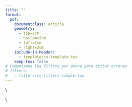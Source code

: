 ---
title: ""
format:
  pdf:
    documentclass: article
    geometry:
      - top=2cm
      - bottom=2cm
      - left=2cm
      - right=2cm
    include-in-header:
      - template/cv-template.tex
    keep-tex: false
# Comentamos los filtros por ahora para evitar errores
# filters:
#   - filters/cv-filters-simple.lua
---

<!-- 
INSTRUCCIONES:
Edita las siguientes secciones con tu información personal.
Reemplaza el contenido entre las llaves {} con tus datos.
Para añadir elementos a las listas, copia y pega las líneas siguiendo el mismo formato.
-->

\cvheader{Tu Nombre Completo}{Tu Posición Profesional}{Una breve descripción profesional que destaque tus fortalezas y objetivos profesionales.}{images/placeholder.png}

\contactinfo{tu.email@ejemplo.com}{+1 (555) 123-4567}{linkedin.com/in/tuperfil}{github.com/tuusuario}{www.tusitio.com}{Tu Ciudad, País}

\cvsection{Educación}

\cveducation{Grado en Ingeniería Informática}{Universidad Ejemplo}{2020-2024}{3.8/4.0}{Especialización en Desarrollo de Software}

\cveducation{Máster en Ciencia de Datos}{Instituto Tecnológico}{2024-2025}{3.9/4.0}{Tesis: Aplicaciones de Machine Learning en Salud}

\cvsection{Experiencia Profesional}

\cventry{Desarrollador Senior}{Tech Company SA}{\achievementlist{
\item Lideré el desarrollo de una aplicación web que aumentó la eficiencia en un 40\%
\item Implementé arquitecturas de microservicios usando Docker y Kubernetes
\item Mentoricé a 3 desarrolladores junior
}}{Ene 2023 - Presente}{Madrid, España}

\cventry{Desarrollador Full Stack}{StartUp Innovadora}{\achievementlist{
\item Desarrollé el frontend y backend de la plataforma principal
\item Optimicé las consultas de base de datos mejorando el rendimiento en un 60\%
\item Participé en decisiones de arquitectura técnica
}}{Jun 2021 - Dic 2022}{Barcelona, España}

\cvsection{Habilidades Técnicas}

<!-- Badges con colores personalizados de shields.io -->
<!-- Formato: \techbadge{NOMBRE}{COLOR_HEX} -->

\skillsection{Lenguajes de Programación}{
\techbadge{Python}{3776ab} \techbadge{JavaScript}{f7df1e} \techbadge{Java}{007396} \techbadge{TypeScript}{3178c6}
}

\skillsection{Frameworks y Librerías}{
\techbadge{React}{61dafb} \techbadge{Node.js}{339933} \techbadge{Django}{092e20} \techbadge{Spring Boot}{6db33f}
}

\skillsection{Bases de Datos}{
\techbadge{PostgreSQL}{336791} \techbadge{MongoDB}{47a248} \techbadge{Redis}{dc382d}
}

\skillsection{Cloud y DevOps}{
\techbadge{AWS}{ff9900} \techbadge{Google Cloud}{4285f4} \techbadge{Docker}{2496ed} \techbadge{Kubernetes}{326ce5}
}

\skillsection{Herramientas}{
\techbadge{Git}{f05032} \techbadge{Linux}{fcc624} \techbadge{VS Code}{007acc} \techbadge{Figma}{f24e1e}
}

\cvsection{Proyectos Destacados}

\cvproject{Sistema de Gestión Empresarial}{Aplicación web completa para gestión de recursos empresariales}{demo.proyecto1.com}{github.com/tuusuario/proyecto1}
\textbf{Tecnologías:} \texttt{React} \texttt{Node.js} \texttt{PostgreSQL} \texttt{Docker}\\
\vspace{0.5em}

\cvproject{Aplicación de Análisis de Datos}{Dashboard interactivo para visualización y análisis de datos en tiempo real}{}{github.com/tuusuario/proyecto2}
\textbf{Tecnologías:} \texttt{Python} \texttt{Streamlit} \texttt{Pandas} \texttt{Plotly}\\
\vspace{0.5em}

\cvsection{Certificaciones}

\cvcertification{AWS Certified Solutions Architect}{Amazon Web Services}{2024}{aws.amazon.com/verification}

\cvcertification{Google Cloud Professional Data Engineer}{Google Cloud}{2023}{cloud.google.com/certification}

\cvsection{Publicaciones en Congresos}

\cvcongress{Machine Learning Applications in Healthcare Data Analysis}{International Conference on Data Science}{2024}{San Francisco, CA}{Dr. María López, Dr. Juan García}

\cvcongress{Optimizing Web Performance through Advanced Caching Strategies}{European Web Development Conference}{2023}{Amsterdam, Netherlands}{Ana Martínez}

\cvsection{Artículos Científicos}

\cvpublication{A Novel Approach to Distributed System Architecture}{Journal of Computer Science and Technology}{2024}{Vol. 15, No. 3, pp. 245-267}{10.1000/jcst.2024.15.3.245}{Dr. Carlos Ruiz, Prof. Elena Fernández}

\cvpublication{Data Privacy in Machine Learning: Challenges and Solutions}{International Review of Information Security}{2023}{Vol. 8, No. 2, pp. 112-128}{10.1000/iris.2023.8.2.112}{}

<!-- 
GUÍA PARA AÑADIR CONTENIDO:

1. EDUCACIÓN:
\cveducation{Título del Grado}{Universidad}{Año}{Nota}{Detalles adicionales}

2. EXPERIENCIA:
\cventry{Cargo}{Empresa}{\achievementlist{
\item Logro 1
\item Logro 2
\item Logro 3
}}{Periodo}{Ubicación}

3. HABILIDADES (badges):
\techbadge{Nombre de la tecnología}{color hexadecimal sin #}

4. PROYECTOS:
\cvproject{Nombre del Proyecto}{Descripción}{URL demo}{URL GitHub}
\textbf{Tecnologías:} \texttt{Tech1} \texttt{Tech2} \texttt{Tech3}\\
\vspace{0.5em}

5. CERTIFICACIONES:
\cvcertification{Nombre de la Certificación}{Emisor}{Año}{URL de verificación}

6. PUBLICACIONES EN CONGRESOS:
\cvcongress{Título}{Conferencia}{Año}{Ubicación}{Coautores}

7. ARTÍCULOS CIENTÍFICOS:
\cvpublication{Título}{Revista}{Año}{Volumen y páginas}{DOI}{Coautores}

COLORES POPULARES PARA BADGES:
- Python: 3776ab
- JavaScript: f7df1e  
- React: 61dafb
- AWS: ff9900
- Docker: 2496ed
- Tu color personalizado: 20B2AA (como tu ejemplo)
-->
